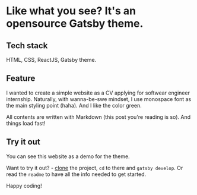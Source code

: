 
<Layout>

# Like what you see? It's an opensource Gatsby theme.

## Tech stack

HTML, CSS, ReactJS, Gatsby theme.

## Feature
I wanted to create a simple website as a CV applying for softwear engineer internship.
Naturally, with wanna-be-swe mindset, I use monospace font as the main styling point (haha). And I like the color green.

All contents are written with Markdown (this post you're reading is so). And things load fast!

## Try it out
You can see this website as a demo for the theme.

Want to try it out? - [clone](https://github.com/) the project, `cd` to there and `gatsby develop`. Or read the `readme` to have all the info needed to get started.

Happy coding!

</Layout>